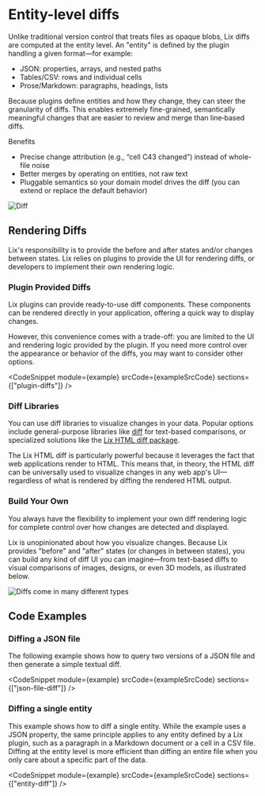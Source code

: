 
# Entity-level diffs

Unlike traditional version control that treats files as opaque blobs, Lix diffs are computed at the entity level. An "entity" is defined by the plugin handling a given format—for example:

- JSON: properties, arrays, and nested paths
- Tables/CSV: rows and individual cells
- Prose/Markdown: paragraphs, headings, lists

Because plugins define entities and how they change, they can steer the granularity of diffs. This enables extremely fine-grained, semantically meaningful changes that are easier to review and merge than line‑based diffs.

Benefits

- Precise change attribution (e.g., “cell C43 changed”) instead of whole-file noise
- Better merges by operating on entities, not raw text
- Pluggable semantics so your domain model drives the diff (you can extend or replace the default behavior)

![Diff](/diff.svg)

## Rendering Diffs

Lix's responsibility is to provide the before and after states and/or changes between states. Lix relies on plugins to provide the UI for rendering diffs, or developers to implement their own rendering logic.

### Plugin Provided Diffs

Lix plugins can provide ready-to-use diff components. These components can be rendered directly in your application, offering a quick way to display changes.

However, this convenience comes with a trade-off: you are limited to the UI and rendering logic provided by the plugin. If you need more control over the appearance or behavior of the diffs, you may want to consider other options.

<CodeSnippet
  module={example}
  srcCode={exampleSrcCode}
  sections={["plugin-diffs"]}
/>

### Diff Libraries

You can use diff libraries to visualize changes in your data. Popular options include general-purpose libraries like [diff](https://www.npmjs.com/package/diff) for text-based comparisons, or specialized solutions like the [Lix HTML diff package](https://github.com/opral/monorepo/tree/main/packages/lix/lix-html-diff).

The Lix HTML diff is particularly powerful because it leverages the fact that web applications render to HTML. This means that, in theory, the HTML diff can be universally used to visualize changes in any web app's UI—regardless of what is rendered by diffing the rendered HTML output.

### Build Your Own

You always have the flexibility to implement your own diff rendering logic for complete control over how changes are detected and displayed.

Lix is unopinionated about how you visualize changes. Because Lix provides "before" and "after" states (or changes in between states), you can build any kind of diff UI you can imagine—from text-based diffs to visual comparisons of images, designs, or even 3D models, as illustrated below.

![Diffs come in many different types](/diffs-many-types.svg)

## Code Examples

### Diffing a JSON file

The following example shows how to query two versions of a JSON file and then generate a simple textual diff.

<CodeSnippet
  module={example}
  srcCode={exampleSrcCode}
  sections={["json-file-diff"]}
/>

### Diffing a single entity

This example shows how to diff a single entity. While the example uses a JSON property, the same principle applies to any entity defined by a Lix plugin, such as a paragraph in a Markdown document or a cell in a CSV file. Diffing at the entity level is more efficient than diffing an entire file when you only care about a specific part of the data.

<CodeSnippet
  module={example}
  srcCode={exampleSrcCode}
  sections={["entity-diff"]}
/>
